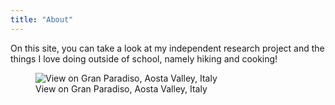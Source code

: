 ```yaml
---
title: "About"
---
```


On this site, you can take a look at my independent research project and the things I love doing outside of school, namely hiking and cooking!

![View on Gran Paradiso, Aosta Valley, Italy](valsavarenche.JPG)
